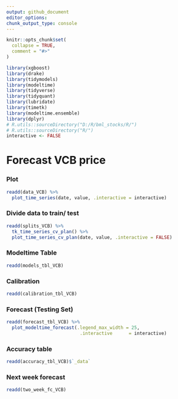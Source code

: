 ```yaml
---
output: github_document
editor_options: 
chunk_output_type: console
---
```

  
  
```r
knitr::opts_chunk$set(
  collapse = TRUE,
  comment = "#>"
)
```

```r
library(xgboost)
library(drake)
library(tidymodels)
library(modeltime)
library(tidyverse)
library(tidyquant)
library(lubridate)
library(timetk)
library(modeltime.ensemble)
library(dplyr)
# R.utils::sourceDirectory("D:/R/bml_stocks/R/")
# R.utils::sourceDirectory("R/")
interactive <- FALSE
```

# Forecast VCB price

### Plot
```r
readd(data_VCB) %>%
  plot_time_series(date, value, .interactive = interactive)
```

### Divide data to train/ test

```r
readd(splits_VCB) %>%
  tk_time_series_cv_plan() %>%
  plot_time_series_cv_plan(date, value, .interactive = FALSE)
```

### Modeltime Table

```r
readd(models_tbl_VCB)
```

### Calibration
```r
readd(calibration_tbl_VCB)
```


### Forecast (Testing Set)
```r

readd(forecast_tbl_VCB) %>% 
  plot_modeltime_forecast(.legend_max_width = 25, 
                           .interactive      = interactive)
```

### Accuracy table
```r
readd(accuracy_tbl_VCB)$`_data`

```
### Next week forecast
```r
readd(two_week_fc_VCB)
```

